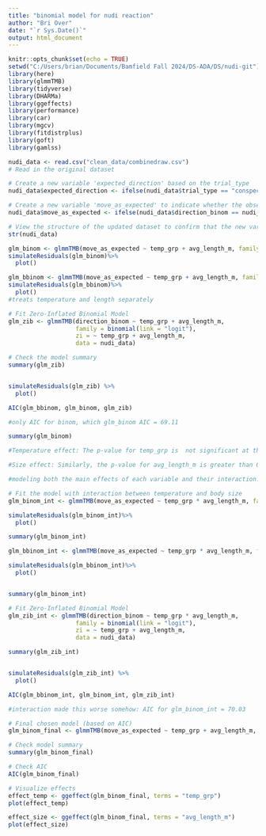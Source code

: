 ```yaml
---
title: "binomial model for nudi reaction"
author: "Bri Over"
date: "`r Sys.Date()`"
output: html_document
---
```


```r
knitr::opts_chunk$set(echo = TRUE)
setwd("C:/Users/brian/Documents/Bamfield Fall 2024/DS-ADA/DS/nudi-git")
library(here)
library(glmmTMB)
library(tidyverse)
library(DHARMa)
library(ggeffects)
library(performance)
library(car)
library(mgcv)
library(fitdistrplus)
library(goft)
library(gamlss)
```

```r
nudi_data <- read.csv("clean_data/combinedraw.csv")
# Read in the original dataset

# Create a new variable 'expected_direction' based on the trial_type
nudi_data$expected_direction <- ifelse(nudi_data$trial_type == "conspecific", 1, 0)

# Create a new variable 'move_as_expected' to indicate whether the observed direction matches the expected direction
nudi_data$move_as_expected <- ifelse(nudi_data$direction_binom == nudi_data$expected_direction, 1, 0)

# View the structure of the updated dataset to confirm that the new variables have been added
str(nudi_data)

```


```r
glm_binom <- glmmTMB(move_as_expected ~ temp_grp + avg_length_m, family = binomial(link = "logit"), data = nudi_data)
simulateResiduals(glm_binom)%>%
  plot()

```


```r
glm_bbinom <- glmmTMB(move_as_expected ~ temp_grp + avg_length_m, family = betabinomial(link = "logit"), data = nudi_data)
simulateResiduals(glm_bbinom)%>%
  plot()
#treats temperature and length separately

```


```r
# Fit Zero-Inflated Binomial Model
glm_zib <- glmmTMB(direction_binom ~ temp_grp + avg_length_m, 
                   family = binomial(link = "logit"), 
                   zi = ~ temp_grp + avg_length_m, 
                   data = nudi_data)

# Check the model summary
summary(glm_zib)


simulateResiduals(glm_zib) %>% 
  plot()

```



```r
AIC(glm_bbinom, glm_binom, glm_zib)
```

```r
#only AIC for binom, which glm_binom AIC = 69.11

summary(glm_binom)

#Temperature effect: The p-value for temp_grp is  not significant at the standard 0.05 significance level: means that, based on this model, there is no strong evidence that temperature affects the nudibranchs' response to conspecific or predatory cues.

#Size effect: Similarly, the p-value for avg_length_m is greater than 0.05 suggesting that the size of the nudibranchs does not significantly impact their direction of movement.

```


```r
#modeling both the main effects of each variable and their interaction: modeling the effect of temperature, the effect of size, and how the effect of temperature changes depending on the size of the nudibranch

# Fit the model with interaction between temperature and body size
glm_binom_int <- glmmTMB(move_as_expected ~ temp_grp * avg_length_m, family = binomial(link = "logit"), data = nudi_data)

simulateResiduals(glm_binom_int)%>%
  plot()

summary(glm_binom_int)


```

```r
glm_bbinom_int <- glmmTMB(move_as_expected ~ temp_grp * avg_length_m, family = betabinomial(link = "logit"), data = nudi_data)

simulateResiduals(glm_bbinom_int)%>%
  plot()


summary(glm_binom_int)

```


```r
# Fit Zero-Inflated Binomial Model
glm_zib_int <- glmmTMB(direction_binom ~ temp_grp * avg_length_m, 
                   family = binomial(link = "logit"), 
                   zi = ~ temp_grp + avg_length_m, 
                   data = nudi_data)

summary(glm_zib_int)


simulateResiduals(glm_zib_int) %>% 
  plot()

```


```r
AIC(glm_bbinom_int, glm_binom_int, glm_zib_int)

#interaction made this worse somehow: AIC for glm_binom_int = 70.03
```


```r
# Final chosen model (based on AIC)
glm_binom_final <- glmmTMB(move_as_expected ~ temp_grp + avg_length_m, family = binomial(link = "logit"), data = nudi_data)

# Check model summary
summary(glm_binom_final)

# Check AIC
AIC(glm_binom_final)

# Visualize effects
effect_temp <- ggeffect(glm_binom_final, terms = "temp_grp")
plot(effect_temp)

effect_size <- ggeffect(glm_binom_final, terms = "avg_length_m")
plot(effect_size)
```





